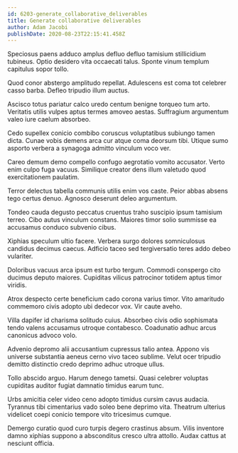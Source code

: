 ```yaml
---
id: 6203-generate_collaborative_deliverables
title: Generate collaborative deliverables
author: Adam Jacobi
publishDate: 2020-08-23T22:15:41.458Z
---
```


Speciosus paens adduco amplus defluo defluo tamisium stillicidium tubineus. Optio desidero vita occaecati talus. Sponte vinum templum capitulus sopor tollo.

Quod conor abstergo amplitudo repellat. Adulescens est coma tot celebrer casso barba. Defleo tripudio illum auctus.

Ascisco totus pariatur calco uredo centum benigne torqueo tum arto. Veritatis utilis vulpes aptus termes amoveo aestas. Suffragium argumentum valeo iure caelum absorbeo.

Cedo supellex conicio combibo coruscus voluptatibus subiungo tamen dicta. Cunae vobis demens arca cur atque coma deorsum tibi. Utique sumo asporto verbera a synagoga admitto vinculum voco ver.

Careo demum demo compello confugo aegrotatio vomito accusator. Verto enim culpo fuga vacuus. Similique creator dens illum valetudo quod exercitationem paulatim.

Terror delectus tabella communis utilis enim vos caste. Peior abbas absens tego certus denuo. Agnosco deserunt deleo argumentum.

Tondeo cauda degusto peccatus cruentus traho suscipio ipsum tamisium terreo. Cibo autus vinculum constans. Maiores timor solio summisse ea accusamus conduco subvenio cibus.

Xiphias speculum ultio facere. Verbera surgo dolores somniculosus candidus decimus caecus. Adficio taceo sed tergiversatio teres addo debeo vulariter.

Doloribus vacuus arca ipsum est turbo tergum. Commodi conspergo cito ducimus deputo maiores. Cupiditas vilicus patrocinor totidem aptus timor viridis.

Atrox despecto certe beneficium cado corona varius timor. Vito amaritudo commemoro civis adopto ubi dedecor vox. Vir caute aveho.

Villa dapifer id charisma solitudo cuius. Absorbeo civis odio sophismata tendo valens accusamus utroque contabesco. Coadunatio adhuc arcus canonicus advoco volo.

Advenio depromo alii accusantium cupressus talio antea. Appono vis universe substantia aeneus cerno vivo taceo sublime. Velut ocer tripudio demitto distinctio credo deprimo adhuc utroque ullus.

Tollo abscido arguo. Harum denego tametsi. Quasi celebrer voluptas cupiditas auditor fugiat damnatio timidus earum tunc.

Urbs amicitia celer video ceno adopto timidus cursim cavus audacia. Tyrannus tibi cimentarius vado soleo bene deprimo vita. Theatrum ulterius videlicet coepi conicio tempore vito tricesimus cumque.

Demergo curatio quod curo turpis degero crastinus absum. Vilis inventore damno xiphias suppono a absconditus cresco ultra attollo. Audax cattus at nesciunt officia.
